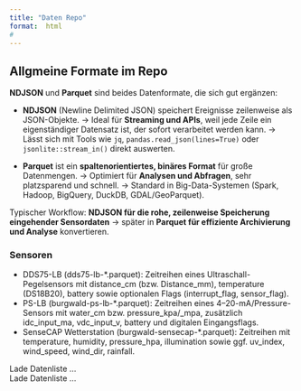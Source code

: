 ```yaml
---
title: "Daten Repo"
format:  html
# 
---
```



## Allgmeine Formate im Repo

**NDJSON** und **Parquet** sind beides Datenformate, die sich gut ergänzen:

* **NDJSON** (Newline Delimited JSON) speichert Ereignisse zeilenweise als JSON-Objekte.
  → Ideal für **Streaming und APIs**, weil jede Zeile ein eigenständiger Datensatz ist, der sofort verarbeitet werden kann.
  → Lässt sich mit Tools wie `jq`, `pandas.read_json(lines=True)` oder `jsonlite::stream_in()` direkt auswerten.

* **Parquet** ist ein **spaltenorientiertes, binäres Format** für große Datenmengen.
  → Optimiert für **Analysen und Abfragen**, sehr platzsparend und schnell.
  → Standard in Big-Data-Systemen (Spark, Hadoop, BigQuery, DuckDB, GDAL/GeoParquet).

Typischer Workflow: **NDJSON für die rohe, zeilenweise Speicherung eingehender Sensordaten** → später in **Parquet für effiziente Archivierung und Analyse** konvertieren.


### Sensoren
* DDS75-LB (dds75-lb-*.parquet): Zeitreihen eines Ultraschall-Pegelsensors mit distance_cm (bzw. Distance_mm), temperature (DS18B20), battery sowie optionalen Flags (interrupt_flag, sensor_flag).
* PS-LB (burgwald-ps-lb-*.parquet): Zeitreihen eines 4–20-mA/Pressure-Sensors mit water_cm bzw. pressure_kpa/_mpa, zusätzlich idc_input_ma, vdc_input_v, battery und digitalen Eingangsflags.
* SenseCAP Wetterstation (burgwald-sensecap-*.parquet): Zeitreihen mit temperature, humidity, pressure_hpa, illumination sowie ggf. uv_index, wind_speed, wind_dir, rainfall.


<div id="data-list">Lade Datenliste …</div>

<div id="data-list">Lade Datenliste …</div>

<script>
(function(){
  const mount = document.getElementById("data-list");
  const url   = "/data/index.json?v=" + Date.now(); // Cache-Buster

  function humanSize(n){
    const u=["B","KiB","MiB","GiB","TiB"];
    let i=0, f=Number(n)||0;
    while(f>=1024 && i<u.length-1){ f/=1024; i++; }
    return `${f.toFixed(f<10&&i>0?1:0)} ${u[i]}`;
  }
  function fmtDate(ts){
    try { return new Date(ts*1000).toISOString().replace('T',' ').replace('Z','Z'); }
    catch { return ""; }
  }

  fetch(url).then(r=>{
    if(!r.ok) throw new Error(r.status+" "+r.statusText);
    return r.json();
  }).then(items=>{
    if(!Array.isArray(items) || items.length===0){
      mount.innerHTML = "<em>(Keine passenden Dateien gefunden)</em>";
      return;
    }
    const css = `<style>
      #data-list table{width:100%;border-collapse:collapse}
      #data-list th,#data-list td{padding:.45rem .6rem;border:1px solid #ddd;text-align:left}
      #data-list th{background:#f7f7f7}
      @media (prefers-color-scheme: dark){
        #data-list th{background:#222;color:#eee}
        #data-list th,#data-list td{border-color:#333}
      }
    </style>`;
    const head = `
      <thead><tr>
        <th>Datei</th><th>Größe</th><th>Typ</th><th>Letzte Änderung (UTC)</th>
      </tr></thead>`;
    const body = items.map(it=>{
      const href = `/data/${encodeURIComponent(it.name)}`;
      return `<tr>
        <td><a href="${href}">${it.name}</a></td>
        <td>${humanSize(it.size)}</td>
        <td>${it.type||""}</td>
        <td>${fmtDate(it.mtime||0)}</td>
      </tr>`;
    }).join("");
    mount.innerHTML = `${css}<table>${head}<tbody>${body}</tbody></table>`;
  }).catch(err=>{
    console.error(err);
    mount.innerHTML = `<div style="color:#b00">Konnte /data/index.json nicht laden: ${String(err.message||err)}</div>`;
  });
})();
</script>
